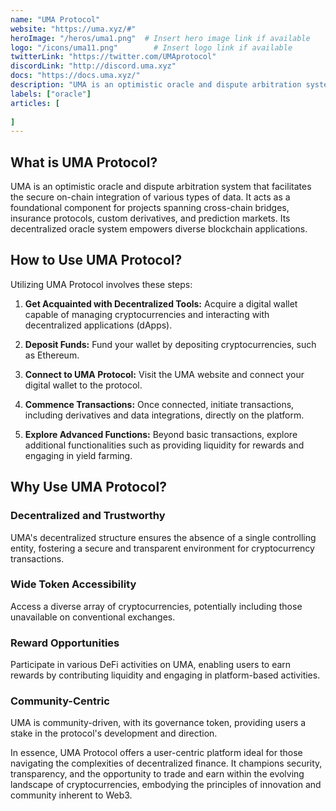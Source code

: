 ---
name: "UMA Protocol"
website: "https://uma.xyz/#"
heroImage: "/heros/uma1.png"  # Insert hero image link if available
logo: "/icons/uma11.png"        # Insert logo link if available
twitterLink: "https://twitter.com/UMAprotocol"
discordLink: "http://discord.uma.xyz"
docs: "https://docs.uma.xyz/"
description: "UMA is an optimistic oracle and dispute arbitration system that securely allows for arbitrary types of data to be brought on-chain."
labels: ["oracle"]
articles: [
  
]
---

## What is UMA Protocol?

UMA is an optimistic oracle and dispute arbitration system that facilitates the secure on-chain integration of various types of data. It acts as a foundational component for projects spanning cross-chain bridges, insurance protocols, custom derivatives, and prediction markets. Its decentralized oracle system empowers diverse blockchain applications.

## How to Use UMA Protocol?

Utilizing UMA Protocol involves these steps:

1. **Get Acquainted with Decentralized Tools:** Acquire a digital wallet capable of managing cryptocurrencies and interacting with decentralized applications (dApps).
   
2. **Deposit Funds:** Fund your wallet by depositing cryptocurrencies, such as Ethereum.
   
3. **Connect to UMA Protocol:** Visit the UMA website and connect your digital wallet to the protocol.
   
4. **Commence Transactions:** Once connected, initiate transactions, including derivatives and data integrations, directly on the platform.

5. **Explore Advanced Functions:** Beyond basic transactions, explore additional functionalities such as providing liquidity for rewards and engaging in yield farming.

## Why Use UMA Protocol?

### Decentralized and Trustworthy
UMA's decentralized structure ensures the absence of a single controlling entity, fostering a secure and transparent environment for cryptocurrency transactions.

### Wide Token Accessibility
Access a diverse array of cryptocurrencies, potentially including those unavailable on conventional exchanges.

### Reward Opportunities
Participate in various DeFi activities on UMA, enabling users to earn rewards by contributing liquidity and engaging in platform-based activities.

### Community-Centric
UMA is community-driven, with its governance token, providing users a stake in the protocol's development and direction.

In essence, UMA Protocol offers a user-centric platform ideal for those navigating the complexities of decentralized finance. It champions security, transparency, and the opportunity to trade and earn within the evolving landscape of cryptocurrencies, embodying the principles of innovation and community inherent to Web3.

